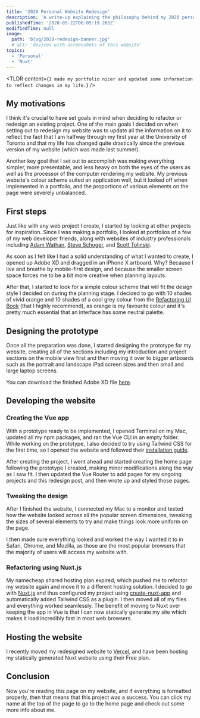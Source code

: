 ```yaml
---
title: '2020 Personal Website Redesign'
description: 'A write-up explaining the philosophy behind my 2020 personal website redesign.'
publishedTime: '2020-05-22T06:05:19.265Z'
modifiedTime: null
image:
  path: 'blog/2020-redesign-banner.jpg'
  # alt: 'devices with screenshots of this website'
topics:
  - 'Personal'
  - 'Nuxt'
---
```


<TLDR
  content={`I made my portfolio nicer and updated some information to reflect changes in my life.`}
/>

## My motivations

I think it's crucial to have set goals in mind when deciding to refactor or redesign an existing project. One of the main goals I decided on when setting out to redesign my website was to update all the information on it to reflect the fact that I am halfway through my first year at the University of Toronto and that my life has changed quite drastically since the previous version of my website (which was made last summer).

Another key goal that I set out to accomplish was making everything simpler, more presentable, and less heavy on both the eyes of the users as well as the processor of the computer rendering my website. My previous website's colour scheme suited an application well, but it looked off when implemented in a portfolio, and the proportions of various elements on the page were severely unbalanced.

## First steps

Just like with any web project I create, I started by looking at other projects for inspiration. Since I was making a portfolio, I looked at portfolios of a few of my web developer friends, along with websites of industry professionals including [Adam Wathan](https://twitter.com/adamwathan), [Steve Schoger](https://twitter.com/steveschoger), and [Scott Tolinski](https://twitter.com/stolinski).

As soon as I felt like I had a solid understanding of what I wanted to create, I opened up Adobe XD and dragged in an iPhone X artboard. Why? Because I live and breathe by mobile-first design, and because the smaller screen space forces me to be a bit more creative when planning layouts.

After that, I started to look for a simple colour scheme that will fit the design style I decided on during the planning stage. I decided to go with 10 shades of vivid orange and 10 shades of a cool grey colour from the [Refactoring UI Book](https://refactoringui.com/book) (that I highly recommend), as orange is my favourite colour and it's pretty much essential that an interface has some neutral palette.

## Designing the prototype

Once all the preparation was done, I started designing the prototype for my website, creating all of the sections including my introduction and project sections on the mobile view first and then moving it over to bigger artboards such as the portrait and landscape iPad screen sizes and then small and large laptop screens.

You can download the finished Adobe XD file [here](/files/portfolio-redesign.xd).

## Developing the website

### Creating the Vue app

With a prototype ready to be implemented, I opened Terminal on my Mac, updated all my npm packages, and ran the Vue CLI in an empty folder. While working on the prototype, I also decided to try using Tailwind CSS for the first time, so I opened the website and followed their [installation guide](https://tailwindcss.com/docs/installation/).

After creating the project, I went ahead and started creating the home page following the prototype I created, making minor modifications along the way as I saw fit. I then updated the Vue Router to add pages for my ongoing projects and this redesign post, and then wrote up and styled those pages.

### Tweaking the design

After I finished the website, I connected my Mac to a monitor and tested how the website looked across all the popular screen dimensions, tweaking the sizes of several elements to try and make things look more uniform on the page.

I then made sure everything looked and worked the way I wanted it to in Safari, Chrome, and Mozilla, as those are the most popular browsers that the majority of users will access my website with.

### Refactoring using Nuxt.js

My namecheap shared hosting plan expired, which pushed me to refactor my website again and move it to a different hosting solution. I decided to go with [Nuxt.js](https://nuxtjs.org/) and thus configured my project using [create-nuxt-app](https://nuxtjs.org/guide/installation/) and automatically added Tailwind CSS as a plugin. I then moved all of my files and everything worked seamlessly. The benefit of moving to Nuxt over keeping the app in Vue is that I can now statically generate my site which makes it load incredibly fast in most web browsers.

## Hosting the website

I recently moved my redesigned website to [Vercel](https://vercel.com/), and have been hosting my statically generated Nuxt website using their Free plan.

## Conclusion

Now you're reading this page on my website, and if everything is formatted properly, then that means that this project was a success. You can click my name at the top of the page to go to the <nuxt-link to="/">home page</nuxt-link> and check out some more info about me.
